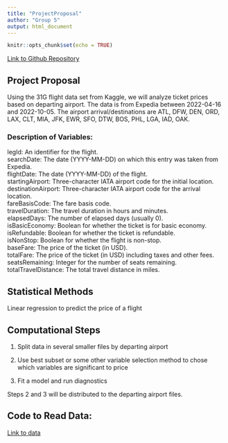 ```yaml
---
title: "ProjectProposal"
author: "Group 5"
output: html_document
---
```


```r
knitr::opts_chunk$set(echo = TRUE)
```


[Link to Github Repository](https://github.com/anchayes/Stat605_Project)

## Project Proposal  

Using the 31G flight data set from Kaggle, we will analyze ticket prices based on 
departing airport. The data is from Expedia between 2022-04-16 and 2022-10-05. 
The airport arrival/destinations are ATL, DFW, DEN, ORD, LAX, CLT, MIA, JFK, 
EWR, SFO, DTW, BOS, PHL, LGA, IAD, OAK. 

### Description of Variables:  
legId: An identifier for the flight.  
searchDate: The date (YYYY-MM-DD) on which this entry was taken from Expedia.  
flightDate: The date (YYYY-MM-DD) of the flight.  
startingAirport: Three-character IATA airport code for the initial location.  
destinationAirport: Three-character IATA airport code for the arrival location.  
fareBasisCode: The fare basis code.  
travelDuration: The travel duration in hours and minutes.  
elapsedDays: The number of elapsed days (usually 0).  
isBasicEconomy: Boolean for whether the ticket is for basic economy.  
isRefundable: Boolean for whether the ticket is refundable.  
isNonStop: Boolean for whether the flight is non-stop.  
baseFare: The price of the ticket (in USD).  
totalFare: The price of the ticket (in USD) including taxes and other fees.  
seatsRemaining: Integer for the number of seats remaining.  
totalTravelDistance: The total travel distance in miles.   


## Statistical Methods
Linear regression to predict the price of a flight

## Computational Steps
1. Split data in several smaller files by departing airport

2. Use best subset or some other variable selection method to chose which variables are significant to price

3. Fit a model and run diagnostics 

Steps 2 and 3 will be distributed to the departing airport files.

## Code to Read Data:  
[Link to data](https://www.kaggle.com/datasets/dilwong/flightprices)



